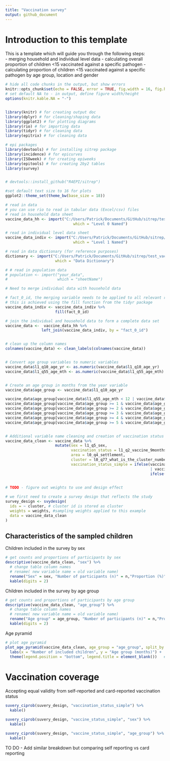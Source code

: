 ```yaml
---
title: "Vaccination survey"
output: github_document
---
```



# Introduction to this template
This is a template which will guide you through the following steps:  
  - merging household and individual level data
  - calculating overall proportion of children <15 vaccinated against a specific pathogen
  - calculating proportion of children <15 vaccinated against a specific pathogen by age group, location and gender
  

```r
# hide all code chunks in the output, but show errors
knitr::opts_chunk$set(echo = FALSE, error = TRUE, fig.width = 16, fig.height = 12)
# set default NA to - in output, define figure width/height
options(knitr.kable.NA = "-")


library(knitr) # for creating output doc
library(dplyr) # for cleaning/shaping data
library(ggplot2) # for plotting diagrams
library(rio) # for importing data
library(tidyr) # for cleaning data
library(epitrix) # for cleaning data

# epi packages
library(devtools) # for installing sitrep package
library(incidence) # for epicurves
library(ISOweek) # for creating epiweeks
library(epitools) # for creating 2by2 tables
library(survey)


# devtools::install_github("R4EPI/sitrep")

#set default text size to 16 for plots
ggplot2::theme_set(theme_bw(base_size = 18))
```


```r
# read in data
# you can use rio to read in tabular data (Excel/csv) files
# read in household data sheet
vaccine_data_hh <- import("C:/Users/Patrick/Documents/GitHub/sitrep/test_vaccination_coverage_survey.xlsx", 
                              which = "Level 0 Named")

# read in individual level data sheet
vaccine_data_indiv <- import("C:/Users/Patrick/Documents/GitHub/sitrep/test_vaccination_coverage_survey.xlsx", 
                              which = "Level 1 Named")

# read in data dictionary (for reference purposes)
dictionary <- import("C:/Users/Patrick/Documents/GitHub/sitrep/test_vaccination_coverage_survey.xlsx",
                      which = "Data Dictionary")

# # read in population data
# population <- import("your_data",
#                      which = "sheetName")


```


```r

# Need to merge individual data with household data

# fact_0_id, the merging variable needs to be applied to all relevant rows in the indidivual data set
# this is achieved using the fill function from the tidyr package
vaccine_data_indiv <- vaccine_data_indiv %>%
                      fill(fact_0_id)

# join the individual and household data to form a complete data set
vaccine_data <-  vaccine_data_hh %>%
                left_join(vaccine_data_indiv, by = "fact_0_id")


# clean up the column names
colnames(vaccine_data) <- clean_labels(colnames(vaccine_data))


# Convert age group variables to numeric variables
vaccine_data$l1_q10_age_yr <- as.numeric(vaccine_data$l1_q10_age_yr)
vaccine_data$l1_q55_age_mth <- as.numeric(vaccine_data$l1_q55_age_mth)


# Create an age group in months from the year variable
vaccine_data$age_group <- vaccine_data$l1_q10_age_yr

vaccine_data$age_group[vaccine_data$l1_q55_age_mth < 12 | vaccine_data$l1_q10_age_yr == 0] <- "0-11"
vaccine_data$age_group[vaccine_data$age_group >= 1 & vaccine_data$age_group < 2] <- "12-23"
vaccine_data$age_group[vaccine_data$age_group >= 2 & vaccine_data$age_group < 3] <- "24-35"
vaccine_data$age_group[vaccine_data$age_group >= 3 & vaccine_data$age_group < 4] <- "36-47"
vaccine_data$age_group[vaccine_data$age_group >= 4 & vaccine_data$age_group < 5] <- "48-59"
vaccine_data$age_group[vaccine_data$age_group >= 5 & vaccine_data$age_group < 15] <- "60+"


# Additional variable name cleaning and creation of vaccination status binary variable
vaccine_data_clean <- vaccine_data %>%
                      mutate(sex = l1_q5_sex,
                             vaccination_status = l1_q2_vaccine_9months,
                             area = l0_q4_settlement,
                             cluster = l0_q77_what_is_the_cluster_number,
                             vaccination_status_simple = ifelse(vaccination_status == "Yes - Verbal"
                                                                | vaccination_status == "Yes - Vaccination card", "Yes",
                                                                ifelse(vaccination_status == "No" |
                                                                         vaccination_status == "Don't know", "No", NA)))


```


``` r
# TODO - figure out weights to use and design effect

# we first need to create a survey design that reflects the study
survey_design <- svydesign(
  ids = ~ cluster, # cluster id is stored as cluster
  weights = weights, #sampling weights applied to this example
  data = vaccine_data_clean
)
```



## Characteristics of the sampled children

Children included in the survey by sex
```r

# get counts and proportions of participants by sex
descriptive(vaccine_data_clean, "sex") %>%
  # change table column names 
  # rename( new variable name = old variable name)
  rename("Sex" = sex, "Number of participants (n)" = n,"Proportion (%)" =  prop) %>% 
  kable(digits = 2)
```


Children included in the survey by age group
```r

# get counts and proportions of participants by age group
descriptive(vaccine_data_clean, "age_group") %>%
  # change table column names 
  # rename( new variable name = old variable name)
  rename("Age group" = age_group, "Number of participants (n)" = n,"Proportion (%)" =  prop) %>% 
  kable(digits = 2)
```

Age pyramid

```r
# plot age pyramid 
plot_age_pyramid(vaccine_data_clean, age_group = "age_group", split_by = "sex") + 
  labs(x = "Number of included children", y = "Age group (months)") +                    # change axis labels
  theme(legend.position = "bottom", legend.title = element_blank())   # remove title and move legend
```


# Vaccination coverage
Accepting equal validity from self-reported and card-reported vaccination status
```r

suvery_ciprob(suvery_design, "vaccination_status_simple") %>%
  kable()
```


```r

suvery_ciprob(suvery_design, "vaccine_status_simple", "sex") %>%
  kable()
```


```r

suvery_ciprob(suvery_design, "vaccine_status_simple", "age_group") %>%
  kable()
```

TO DO
- Add similar breakdown but comparing self reporting vs card reporting
